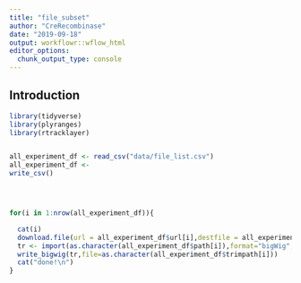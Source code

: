 ```yaml
---
title: "file_subset"
author: "CreRecombinase"
date: "2019-09-18"
output: workflowr::wflow_html
editor_options:
  chunk_output_type: console
---
```


## Introduction

```r
library(tidyverse)
library(plyranges)
library(rtracklayer)


all_experiment_df <- read_csv("data/file_list.csv")
all_experiment_df <- 
write_csv()




for(i in 1:nrow(all_experiment_df)){

  cat(i)
  download.file(url = all_experiment_df$url[i],destfile = all_experiment_df$path)
  tr <- import(as.character(all_experiment_df$path[i]),format="bigWig",which=region_df)
  write_bigwig(tr,file=as.character(all_experiment_df$trimpath[i]))
  cat("done!\n")
}

```


